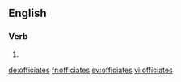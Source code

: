 ==English==

===Verb===
{{head|en|verb form}}

# {{en-third-person singular of|officiate}}

[[de:officiates]]
[[fr:officiates]]
[[sv:officiates]]
[[vi:officiates]]